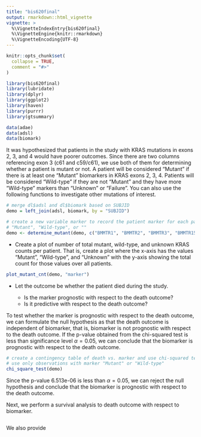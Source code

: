 ```yaml
---
title: "bis620final"
output: rmarkdown::html_vignette
vignette: >
  %\VignetteIndexEntry{bis620final}
  %\VignetteEngine{knitr::rmarkdown}
  %\VignetteEncoding{UTF-8}
---
```


```r
knitr::opts_chunk$set(
  collapse = TRUE,
  comment = "#>"
)
```

```r
library(bis620final)
library(lubridate)
library(dplyr)
library(ggplot2)
library(haven)
library(purrr)
library(gtsummary)

data(adae)
data(adsl)
data(biomark)

```





It was hypothesized that patients in the study with KRAS mutations in exons 2, 3, and 4 would have poorer outcomes. 
Since there are two columns referencing exon 3 (c61 and c59/c61), we use both of them for determining whether a patient is mutant or not. A patient will be considered "Mutant" if there is at least one "Mutant" biomarkers in KRAS exons 2, 3, 4. Patients will be considered "Wild-type" if they are not "Mutant" and they have more "Wild-type" markers than "Unknown" or "Failure". You can also use the following functions to investigate other mutations of interest. 

```r
# merge dl$adsl and dl$biomark based on SUBJID
demo = left_join(adsl, biomark, by = "SUBJID")

# create a new variable marker to record the patient marker for each patient: 
# "Mutant", "Wild-type", or ""
demo <- determine_mutant(demo, c("BMMTR1", "BMMTR2", "BMMTR3", "BMMTR15"))
```

- Create a plot of number of total mutant, wild-type, and unknown KRAS counts per patient. That is, create a plot where the x-axis has the values "Mutant", "Wild-type", and "Unknown" with the y-axis showing the total count for those values over all patients.

```r
plot_mutant_cnt(demo, "marker")
```

- Let the outcome be whether the patient died during the study. 

  - Is the marker prognostic with respect to the death outcome? 
  - Is it predictive with respect to the death outcome? 

To test whether the marker is prognostic with respect to the death outcome, we can formulate the null hypothesis as that the death outcome is independent of biomarker, that is, biomarker is not prognostic with respect to the death outcome. If the p-value obtained from the chi-squared test is less than significance level $\alpha=0.05$, we can conclude that the biomarker is prognostic with respect to the death outcome.
```r
# create a contingency table of death vs. marker and use chi-squared test to test whether marker is prognostic to death outcome
# use only observations with marker "Mutant" or "Wild-type"
chi_square_test(demo)
```

Since the p-value 6.513e-06 is less than $\alpha=0.05$, we can reject the null hypothesis and conclude that the biomarker is prognostic with respect to the death outcome. 

Next, we perform a survival analysis to death outcome with respect to biomarker. 
```r

```


We also provide 





















